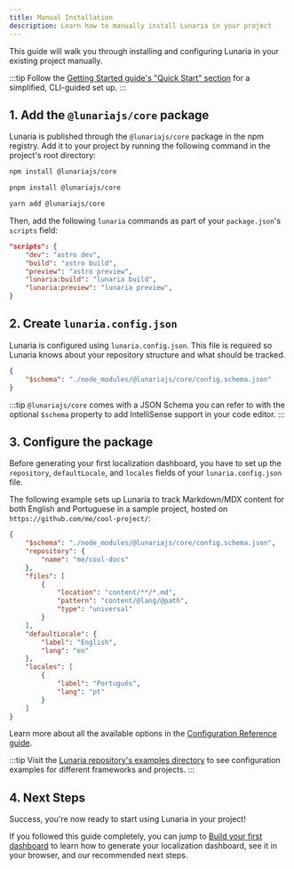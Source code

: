```yaml
---
title: Manual Installation
description: Learn how to manually install Lunaria in your project
---
```



This guide will walk you through installing and configuring Lunaria in your existing project manually.

:::tip
Follow the [Getting Started guide's "Quick Start" section](/getting-started/#quick-start) for a simplified, CLI-guided set up.
:::

## 1. Add the `@lunariajs/core` package

Lunaria is published through the `@lunariajs/core` package in the npm registry. Add it to your project by running the following command in the project's root directory:

<Tabs>
<TabItem label="npm">

```sh
npm install @lunariajs/core
```

</TabItem>
<TabItem label="pnpm">

```sh
pnpm install @lunariajs/core
```

</TabItem>
<TabItem label="Yarn">

```sh
yarn add @lunariajs/core
```

</TabItem>
</Tabs>

Then, add the following `lunaria` commands as part of your `package.json`'s `scripts` field:

```json title="package.json" ins={5}
"scripts": {
    "dev": "astro dev",
    "build": "astro build",
    "preview": "astro preview",
    "lunaria:build": "lunaria build",
	"lunaria:preview": "lunaria preview",
}
```

## 2. Create `lunaria.config.json`

Lunaria is configured using `lunaria.config.json`. This file is required so Lunaria knows about your repository structure and what should be tracked.

```json title="lunaria.config.json" mark={2}
{
	"$schema": "./node_modules/@lunariajs/core/config.schema.json"
}
```

:::tip
`@lunariajs/core` comes with a JSON Schema you can refer to with the optional `$schema` property to add IntelliSense support in your code editor.
:::

## 3. Configure the package

Before generating your first localization dashboard, you have to set up the `repository`, `defaultLocale`, and `locales` fields of your `lunaria.config.json` file.

The following example sets up Lunaria to track Markdown/MDX content for both English and Portuguese in a sample project, hosted on `https://github.com/me/cool-project/`:

```json title="lunaria.config.json"
{
	"$schema": "./node_modules/@lunariajs/core/config.schema.json",
	"repository": {
		"name": "me/cool-docs"
	},
	"files": [
		{
			"location": "content/**/*.md",
			"pattern": "content/@lang/@path",
			"type": "universal"
		}
	],
	"defaultLocale": {
		"label": "English",
		"lang": "en"
	},
	"locales": [
		{
			"label": "Português",
			"lang": "pt"
		}
	]
}
```

Learn more about all the available options in the [Configuration Reference guide](/configuration-reference/).

:::tip
Visit the [Lunaria repository's examples directory](https://github.com/yanthomasdev/lunaria/tree/main/examples/) to see configuration examples for different frameworks and projects.
:::

## 4. Next Steps

Success, you're now ready to start using Lunaria in your project!

If you followed this guide completely, you can jump to [Build your first dashboard](/getting-started#build-your-first-dashboard) to learn how to generate your localization dashboard, see it in your browser, and our recommended next steps.
